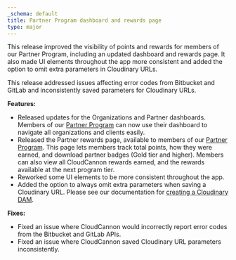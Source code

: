 ```yaml
---
_schema: default
title: Partner Program dashboard and rewards page
type: major
---
```

This release improved the visibility of points and rewards for members of our Partner Program, including an updated dashboard and rewards page. It also made UI elements throughout the app more consistent and added the option to omit extra parameters in Cloudinary URLs.

This release addressed issues affecting error codes from Bitbucket and GitLab and inconsistently saved parameters for Cloudinary URLs.

**Features:**

* Released updates for the Organizations and Partner dashboards. Members of our <a target="_blank" rel="noopener" href="/partner-program/">Partner Program</a> can now use their dashboard to navigate all organizations and clients easily.
* Released the Partner rewards page, available to members of our [Partner Program](/partner-program). This page lets members track total points, how they were earned, and download partner badges (Gold tier and higher). Members can also view all CloudCannon rewards earned, and the rewards available at the next program tier.
* Reworked some UI elements to be more consistent throughout the app.
* Added the option to always omit extra parameters when saving a Cloudinary URL. Please see our documentation for [creating a Cloudinary DAM](/documentation/articles/creating-a-cloudinary-dam).

**Fixes:**

* Fixed an issue where CloudCannon would incorrectly report error codes from the Bitbucket and GitLab APIs.
* Fixed an issue where CloudCannon saved Cloudinary URL parameters inconsistently.